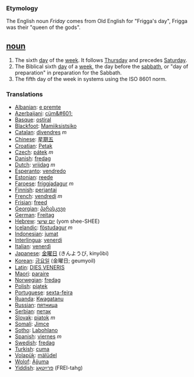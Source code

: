 === Etymology ===
The English noun ''Friday'' comes from Old English for "Frigga's day", Frigga was their "queen of the gods".

== [[noun]] ==
#The sixth [[day]] of the [[week]]. It follows [[Thursday]] and precedes [[Saturday]].
#The Biblical sixth [[day]] of a [[week]], the day before the [[sabbath]], or "day of preparation" in preparation for the Sabbath.
#The fifth day of the week in systems using the ISO 8601 norm.

=== Translations ===
*[[Albanian]]: [[e premte]]
*[[Azerbaijani]]: [[cüm&#601;]]
*[[Basque]]: [[ostiral]]
*[[Blackfoot]]: [[Mamiiksistsiko]]
*[[Catalan]]: [[divendres]] ''m''
*[[Chinese]]: [[星期五]]
*[[Croatian]]: [[Petak]]
*[[Czech]]: [[pátek]] ''m''
*[[Danish]]: [[fredag]]
*[[Dutch]]: [[vrijdag]] ''m''
*[[Esperanto]]: [[vendredo]]
*[[Estonian]]: [[reede]]
*[[Faroese]]: [[fríggjadagur]] ''m''
*[[Finnish]]: [[perjantai]]
*[[French]]: [[vendredi]] ''m''
*[[Frisian]]: [[freed]]
*[[Georgian]]: [[პარასკევი]]
*[[German]]: [[Freitag]]
*[[Hebrew]]: [[יום שישי]] (yom shee-SHEE)
*[[Icelandic]]: [[föstudagur]] ''m''
*[[Indonesian]]: [[jumat]]
*[[Interlingua]]: [[venerdi]]
*[[Italian]]: [[venerdì]]
*[[Japanese]]: [[金曜日]] (きんようび, kinyōbi)
*[[Korean]]: [[금요일]] (金曜日; geumyoil)
*[[Latin]]: [[DIES VENERIS]]
*[[Maori]]: [[paraire]]
*[[Norwegian]]: [[fredag]]
*[[Polish]]: [[piątek]]
*[[Portuguese]]: [[sexta-feira]]
*[[Ruanda]]: [[Kwagatanu]]
*[[Russian]]: [[пятница]]
*[[Serbian]]: [[петак]]
*[[Slovak]]: [[piatok]] ''m''
*[[Somali]]: [[Jimce]]
*[[Sotho]]: [[Labohlano]]
*[[Spanish]]: [[viernes]] ''m''
*[[Swedish]]: [[fredag]]
*[[Turkish]]: [[cuma]]
*[[Volapük]]: [[mälüdel]]
*[[Wolof]]: [[Àjjuma]]
*[[Yiddish]]: [[פרײַטאָג]] (FREI-tahg)